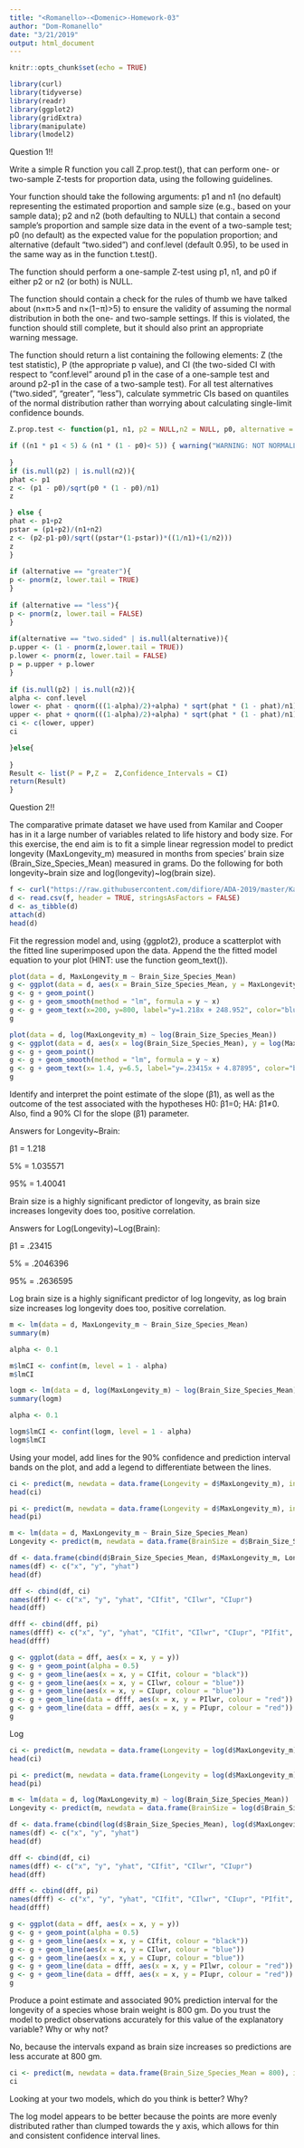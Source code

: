 ```yaml
---
title: "<Romanello>-<Domenic>-Homework-03"
author: "Dom-Romanello"
date: "3/21/2019"
output: html_document
---
```


```r
knitr::opts_chunk$set(echo = TRUE)  
```


```r

library(curl)
library(tidyverse)
library(readr)
library(ggplot2)
library(gridExtra)
library(manipulate)
library(lmodel2)

```


Question 1!!

Write a simple R function you call Z.prop.test(), that can perform one- or two-sample Z-tests for proportion data, using the following guidelines.

Your function should take the following arguments: p1 and n1 (no default) representing the estimated proportion and sample size (e.g., based on your sample data); p2 and n2 (both defaulting to NULL) that contain a second sample’s proportion and sample size data in the event of a two-sample test; p0 (no default) as the expected value for the population proportion; and alternative (default “two.sided”) and conf.level (default 0.95), to be used in the same way as in the function t.test().

The function should perform a one-sample Z-test using p1, n1, and p0 if either p2 or n2 (or both) is NULL.

The function should contain a check for the rules of thumb we have talked about (n×π>5 and n×(1−π)>5) to ensure the validity of assuming the normal distribution in both the one- and two-sample settings. If this is violated, the function should still complete, but it should also print an appropriate warning message.

The function should return a list containing the following elements: Z (the test statistic), P (the appropriate p value), and CI (the two-sided CI with respect to “conf.level” around p1 in the case of a one-sample test and around p2-p1 in the case of a two-sample test). For all test alternatives (“two.sided”, “greater”, “less”), calculate symmetric CIs based on quantiles of the normal distribution rather than worrying about calculating single-limit confidence bounds.

```r

Z.prop.test <- function(p1, n1, p2 = NULL,n2 = NULL, p0, alternative = "two.sided", conf.level = 0.95){

if ((n1 * p1 < 5) & (n1 * (1 - p0)< 5)) { warning("WARNING: NOT NORMALLY DISTRIBUTED, ASSUMPTION IS INVALID!!")
  
}
if (is.null(p2) | is.null(n2)){
phat <- p1
z <- (p1 - p0)/sqrt(p0 * (1 - p0)/n1)
z

} else {
phat <- p1+p2
pstar = (p1+p2)/(n1+n2)
z <- (p2-p1-p0)/sqrt((pstar*(1-pstar))*((1/n1)+(1/n2)))
z
}
  
if (alternative == "greater"){
p <- pnorm(z, lower.tail = TRUE)
}
  
if (alternative == "less"){
p <- pnorm(z, lower.tail = FALSE)
}
  
if(alternative == "two.sided" | is.null(alternative)){
p.upper <- (1 - pnorm(z,lower.tail = TRUE))
p.lower <- pnorm(z, lower.tail = FALSE)
p = p.upper + p.lower
}
  
if (is.null(p2) | is.null(n2)){
alpha <- conf.level
lower <- phat - qnorm(((1-alpha)/2)+alpha) * sqrt(phat * (1 - phat)/n1)
upper <- phat + qnorm(((1-alpha)/2)+alpha) * sqrt(phat * (1 - phat)/n1)
ci <- c(lower, upper)
ci

}else{
  
}
Result <- list(P = P,Z =  Z,Confidence_Intervals = CI)
return(Result)
}

```


Question 2!!

The comparative primate dataset we have used from Kamilar and Cooper has in it a large number of variables related to life history and body size. For this exercise, the end aim is to fit a simple linear regression model to predict longevity (MaxLongevity_m) measured in months from species’ brain size (Brain_Size_Species_Mean) measured in grams. Do the following for both longevity~brain size and log(longevity)~log(brain size).

```r
f <- curl("https://raw.githubusercontent.com/difiore/ADA-2019/master/KamilarAndCooperData.csv")
d <- read.csv(f, header = TRUE, stringsAsFactors = FALSE)
d <- as_tibble(d)
attach(d)
head(d)
```

Fit the regression model and, using {ggplot2}, produce a scatterplot with the fitted line superimposed upon the data. Append the the fitted model equation to your plot (HINT: use the function geom_text()).

```r

plot(data = d, MaxLongevity_m ~ Brain_Size_Species_Mean)
g <- ggplot(data = d, aes(x = Brain_Size_Species_Mean, y = MaxLongevity_m))
g <- g + geom_point()
g <- g + geom_smooth(method = "lm", formula = y ~ x)
g <- g + geom_text(x=200, y=800, label="y=1.218x + 248.952", color="blue")
g

plot(data = d, log(MaxLongevity_m) ~ log(Brain_Size_Species_Mean))
g <- ggplot(data = d, aes(x = log(Brain_Size_Species_Mean), y = log(MaxLongevity_m)))
g <- g + geom_point()
g <- g + geom_smooth(method = "lm", formula = y ~ x)
g <- g + geom_text(x= 1.4, y=6.5, label="y=.23415x + 4.87895", color="blue")
g

```

Identify and interpret the point estimate of the slope (β1), as well as the outcome of the test associated with the hypotheses H0: β1=0; HA: β1≠0. Also, find a 90% CI for the slope (β1) parameter.

Answers for Longevity~Brain:

β1 = 1.218

5% = 1.035571

95% = 1.40041

Brain size is a highly significant predictor of longevity, as brain size increases longevity does too, positive correlation. 

Answers for Log(Longevity)~Log(Brain):

β1 = .23415

5% = .2046396

95% = .2636595

Log brain size is a highly significant predictor of log longevity, as log brain size increases log longevity does too, positive correlation. 



```r

m <- lm(data = d, MaxLongevity_m ~ Brain_Size_Species_Mean)
summary(m)

alpha <- 0.1

m$lmCI <- confint(m, level = 1 - alpha)  
m$lmCI

logm <- lm(data = d, log(MaxLongevity_m) ~ log(Brain_Size_Species_Mean))
summary(logm)

alpha <- 0.1

logm$lmCI <- confint(logm, level = 1 - alpha)  
logm$lmCI

```

Using your model, add lines for the 90% confidence and prediction interval bands on the plot, and add a legend to differentiate between the lines.

```r

ci <- predict(m, newdata = data.frame(Longevity = d$MaxLongevity_m), interval = "confidence", level = 0.90)  
head(ci)

pi <- predict(m, newdata = data.frame(Longevity = d$MaxLongevity_m), interval = "predict", level = 0.90)  
head(pi)

m <- lm(data = d, MaxLongevity_m ~ Brain_Size_Species_Mean)
Longevity <- predict(m, newdata = data.frame(BrainSize = d$Brain_Size_Species_Mean))

df <- data.frame(cbind(d$Brain_Size_Species_Mean, d$MaxLongevity_m, Longevity))
names(df) <- c("x", "y", "yhat")
head(df)

dff <- cbind(df, ci)
names(dff) <- c("x", "y", "yhat", "CIfit", "CIlwr", "CIupr")
head(dff)

dfff <- cbind(dff, pi)
names(dfff) <- c("x", "y", "yhat", "CIfit", "CIlwr", "CIupr", "PIfit", "PIlwr", "PIupr")
head(dfff)

g <- ggplot(data = dff, aes(x = x, y = y))
g <- g + geom_point(alpha = 0.5)
g <- g + geom_line(aes(x = x, y = CIfit, colour = "black"))
g <- g + geom_line(aes(x = x, y = CIlwr, colour = "blue"))
g <- g + geom_line(aes(x = x, y = CIupr, colour = "blue"))
g <- g + geom_line(data = dfff, aes(x = x, y = PIlwr, colour = "red"))
g <- g + geom_line(data = dfff, aes(x = x, y = PIupr, colour = "red"))
g

```

Log

```r


ci <- predict(m, newdata = data.frame(Longevity = log(d$MaxLongevity_m)), interval = "confidence", level = 0.90)  
head(ci)

pi <- predict(m, newdata = data.frame(Longevity = log(d$MaxLongevity_m)), interval = "predict", level = 0.90)  
head(pi)

m <- lm(data = d, log(MaxLongevity_m) ~ log(Brain_Size_Species_Mean))
Longevity <- predict(m, newdata = data.frame(BrainSize = log(d$Brain_Size_Species_Mean)))

df <- data.frame(cbind(log(d$Brain_Size_Species_Mean), log(d$MaxLongevity_m), Longevity))
names(df) <- c("x", "y", "yhat")
head(df)

dff <- cbind(df, ci)
names(dff) <- c("x", "y", "yhat", "CIfit", "CIlwr", "CIupr")
head(dff)

dfff <- cbind(dff, pi)
names(dfff) <- c("x", "y", "yhat", "CIfit", "CIlwr", "CIupr", "PIfit", "PIlwr", "PIupr")
head(dfff)

g <- ggplot(data = dff, aes(x = x, y = y))
g <- g + geom_point(alpha = 0.5)
g <- g + geom_line(aes(x = x, y = CIfit, colour = "black"))
g <- g + geom_line(aes(x = x, y = CIlwr, colour = "blue"))
g <- g + geom_line(aes(x = x, y = CIupr, colour = "blue"))
g <- g + geom_line(data = dfff, aes(x = x, y = PIlwr, colour = "red"))
g <- g + geom_line(data = dfff, aes(x = x, y = PIupr, colour = "red"))
g

```
Produce a point estimate and associated 90% prediction interval for the longevity of a species whose brain weight is 800 gm. Do you trust the model to predict observations accurately for this value of the explanatory variable? Why or why not?

No, because the intervals expand as brain size increases so predictions are less accurate at 800 gm. 

```r

ci <- predict(m, newdata = data.frame(Brain_Size_Species_Mean = 800), interval = "confidence", level = 0.90)  
ci

```


Looking at your two models, which do you think is better? Why?

The log model appears to be better because the points are more evenly distributed rather than clumped towards the y axis, which allows for thin and consistent confidence interval lines. 
